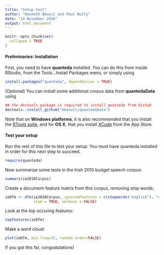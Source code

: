```yaml
---
title: "Setup test"
author: "Kenneth Benoit and Paul Nulty"
date: "14 November 2016"
output: html_document
---
```


```r
knitr::opts_chunk$set(
  collapse = TRUE
)
```

#### Preliminaries: Installation

First, you need to have **quanteda** installed.  You can do this from inside RStudio, from the Tools...Install Packages menu, or simply using
```r
install.packages("quanteda", dependencies = TRUE)
```

(Optional) You can install some additional corpus data from **quantedaData** using

```r
## the devtools package is required to install quanteda from Github
devtools::install_github("kbenoit/quantedaData")
```

Note that on **Windows platforms**, it is also recommended that you install the [RTools suite](https://cran.r-project.org/bin/windows/Rtools/), and for **OS X**, that you install [XCode](https://itunes.apple.com/gb/app/xcode/id497799835?mt=12) from the App Store.


#### Test your setup

Run the rest of this file to test your setup.  You must have quanteda installed in order for this next step to succeed.
```r
require(quanteda)
```

Now summarize some texts in the Irish 2010 budget speech corpus:
```r
summary(ie2010Corpus)
```

Create a document-feature matrix from this corpus, removing stop words:
```r
ieDfm <- dfm(ie2010Corpus, ignoredFeatures = c(stopwords("english"), "will"), 
             stem = TRUE, verbose = FALSE)
```

Look at the top occuring features:
```r
topfeatures(ieDfm)
```

Make a word cloud:
```r
plot(ieDfm, min.freq=25, random.order=FALSE)
```

If you got this far, congratulations!







